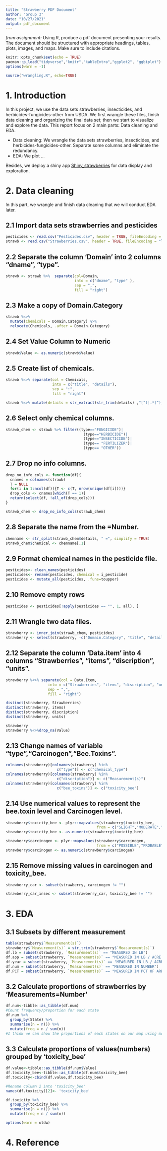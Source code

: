 ```yaml
---
title: "Strawberry PDF Document"
author: "Group 3"
date: "10/27/2021"
output: pdf_document
---
```

*from assignment: * Using R, produce a pdf document presenting your results. The
document should be structured with appropriate headings, tables, plots, images, 
and maps. Make sure to include citations. 

```r
knitr::opts_chunk$set(echo = TRUE)
pacman::p_load("tidyverse","knitr","kableExtra","ggplot2", "ggbiplot")
options(warn = -1)
```

```r
source("wrangling.R", echo=TRUE)
```

# 1. Introduction

In this project, we use the data sets strawberries, insecticides, and herbicides-fungicides-other from USDA. We first wrangle these files, finish data cleaning and organizing the final data set; then we start to visualize and explore the data. This report focus on 2 main parts: Data cleaning and EDA.

- Data cleaning: We wrangle the data sets strawberries, insecticides, and herbicides-fungicides-other. Separate some columns and eliminate the redundancy.
- EDA: We plot ...

Besides, we deploy a shiny app [Shiny_strawberries](https://rongli.shinyapps.io/shiny/) for data display and exploration.

# 2. Data cleaning
In this part, we wrangle and finish data cleaning that we will conduct EDA later.

## 2.1 Import data sets strawberries and pesticides

```r
pesticides <- read.csv("Pesticides.csv", header = TRUE, fileEncoding = "latin1")
strawb <- read.csv("Strawberries.csv", header = TRUE, fileEncoding = "latin1")
```

## 2.2 Separate the column 'Domain' into 2 columns "dname", "type".

```r
strawb <- strawb %>%  separate(col=Domain,
                               into = c("dname", "type" ), 
                               sep = ",", 
                               fill = "right")
```

## 2.3 Make a copy of Domain.Category

```r
strawb %<>% 
  mutate(Chemicals = Domain.Category) %>% 
  relocate(Chemicals, .after = Domain.Category) 
```

## 2.4 Set Value Column to Numeric

```r
strawb$Value <- as.numeric(strawb$Value)
```

## 2.5 Create list of chemicals.

```r
strawb %<>% separate(col = Chemicals,
                     into = c("title", "details"),
                     sep = ":",
                     fill = "right")

strawb %<>% mutate(details = str_extract(str_trim(details) ,"[^(].*[^)]") )
```

## 2.6 Select only chemical columns.

```r
strawb_chem <- strawb %>% filter((type=="FUNGICIDE")|
                                   (type=="HERBICIDE")|
                                   (type=="INSECTICIDE")|
                                   (type== "FERTILIZER")|
                                   (type== "OTHER"))
```

## 2.7 Drop no info columns.

```r
drop_no_info_cols <- function(df){
  cnames = colnames(strawb)
  T = NULL
  for(i in 1:ncol(df)){T <- c(T, nrow(unique(df[i])))}
  drop_cols <- cnames[which(T == 1)]
  return(select(df, !all_of(drop_cols)))
}

strawb_chem <- drop_no_info_cols(strawb_chem)
```

## 2.8 Separate the name from the =Number.

```r
chemname <- str_split(strawb_chem$details, " =", simplify = TRUE)
strawb_chem$chemical <- chemname[,1]
```

## 2.9 Format chemical names in the pesticide file.

```r
pesticides<- clean_names(pesticides)
pesticides<- rename(pesticides, chemical = i_pesticide)
pesticides <- mutate_all(pesticides, .funs=toupper)
```

## 2.10 Remove empty rows

```r
pesticides <- pesticides[!apply(pesticides == "", 1, all), ] 
```

## 2.11 Wrangle two data files.

```r
strawberry <- inner_join(strawb_chem, pesticides)
strawberry <- select(strawberry, -c("Domain.Category", "title", "details"))
```

## 2.12 Separate the column 'Data.item' into 4 columns "Strawberries", "items", "discription", "units".

```r
strawberry %<>% separate(col = Data.Item, 
                   into = c("Strawberries", "items", "discription", "units"),
                   sep = ",",
                   fill = "right")
```

```r
distinct(strawberry, Strawberries)
distinct(strawberry, items)
distinct(strawberry, discription)
distinct(strawberry, units)
```

```r
strawberry
strawberry %<>%drop_na(Value)
```

## 2.13 Change names of variable "type","Carcinogen","Bee.Toxins".

```r
colnames(strawberry)[colnames(strawberry) %in% 
                       c("type")] <- c("chemical_type")
colnames(strawberry)[colnames(strawberry) %in% 
                       c("discription")] <- c("Measurement(s)")
colnames(strawberry)[colnames(strawberry) %in% 
                       c("bee_toxins")] <- c("toxicity_bee")
```

## 2.14 Use numerical values to represent the bee.toxin level and Carcinogen level.

```r
strawberry$toxicity_bee <- plyr::mapvalues(strawberry$toxicity_bee, 
                                         from = c("SLIGHT","MODERATE","HIGH"), to = c(1,2,3))
strawberry$toxicity_bee <- as.numeric(strawberry$toxicity_bee)
```

```r
strawberry$carcinogen <- plyr::mapvalues(strawberry$carcinogen, 
                                         from = c("POSSIBLE","PROBABLE","KNOWN"), to = c(1,2,3))
strawberry$carcinogen <- as.numeric(strawberry$carcinogen)
```

## 2.15 Remove missing values in carcinogen and toxicity_bee.

```r
strawberry_car <- subset(strawberry, carcinogen != "")
```

```r
strawberry_car_insec <- subset(strawberry_car, toxicity_bee != "")
```

# 3. EDA

## 3.1 Subsets by different measurement

```r
table(strawberry$`Measurement(s)`)
strawberry$`Measurement(s)` = str_trim(strawberry$`Measurement(s)`)
df.lb = subset(strawberry, `Measurement(s)` == "MEASURED IN LB")
df.app = subset(strawberry, `Measurement(s)` == "MEASURED IN LB / ACRE / APPLICATION")
df.year = subset(strawberry, `Measurement(s)` == "MEASURED IN LB / ACRE / YEAR")
df.num = subset(strawberry, `Measurement(s)` == "MEASURED IN NUMBER")
df.PCT = subset(strawberry, `Measurement(s)` == "MEASURED IN PCT OF AREA BEARING")
```

## 3.2 Calculate proportions of strawberries by 'Measurements=Number'

```r
df.num<-tibble::as_tibble(df.num)
#Count frequency/proportion for each state
df.num %>%
  group_by(State) %>%
  summarise(n = n()) %>%
  mutate(freq = n / sum(n))
#I think we can show the proportions of each states on our map using mouse over.
```

## 3.3 Calculate proportions of values(numbers) grouped by 'toxicity_bee'

```r
df.value<-tibble::as_tibble(df.num$Value)
df.toxicity_bee<-tibble::as_tibble(df.num$toxicity_bee)
df.toxicity<-cbind(df.value,df.toxicity_bee)
```

```r
#Rename column 2 into 'toxicity_bee'
names(df.toxicity)[2]<- 'toxicity_bee'

df.toxicity %>%
  group_by(toxicity_bee) %>%
  summarise(n = n()) %>%
  mutate(freq = n / sum(n))
```

```r
options(warn = oldw)
```


# 4. Reference





